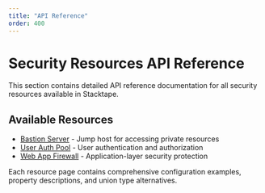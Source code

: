 ```yaml
---
title: "API Reference"
order: 400
---
```


# Security Resources API Reference

This section contains detailed API reference documentation for all security resources available in Stacktape.

## Available Resources

- [Bastion Server](./api-reference/bastion) - Jump host for accessing private resources
- [User Auth Pool](./api-reference/user-auth-pool) - User authentication and authorization
- [Web App Firewall](./api-reference/web-app-firewall) - Application-layer security protection

Each resource page contains comprehensive configuration examples, property descriptions, and union type alternatives.
